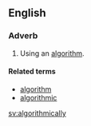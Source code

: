 ==English==

===Adverb===
{{en-adv|-}}

# Using an [[algorithm]].

====Related terms====
* [[algorithm]]
* [[algorithmic]]

{{anagrams:en/aacghiilllmorty}}
[[sv:algorithmically]]